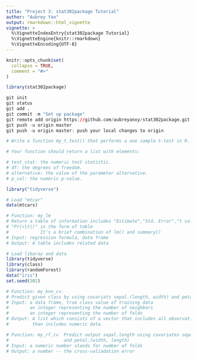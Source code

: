 ```yaml
---
title: "Project 3: stat302package Tutorial"
author: "Aubrey Yan"
output: rmarkdown::html_vignette
vignette: >
  %\VignetteIndexEntry{stat302package Tutorial}
  %\VignetteEngine{knitr::rmarkdown}
  %\VignetteEncoding{UTF-8}
---
```


```r
knitr::opts_chunk$set(
  collapse = TRUE,
  comment = "#>"
)
```

```r
library(stat302package)
```


```r
git init
git status
git add .
git commit -m "Set up package"
git remote add origin https://github.com/aubreyanxy/stat302package.git
git push -u origin master
git push -u origin master: push your local changes to origin
```


```r
# Write a function my_t.test() that performs a one sample t-test in R. To prove it works, use or simulate any data. Use this data for a two-sided t-test using both my_t.test() and t.test(). The results should match. Do the same for a one-sided t-test.

# Your function should return a list with elements:

# test_stat: the numeric test statistic.
# df: the degrees of freedom.
# alternative: the value of the parameter alternative.
# p_val: the numeric p-value.

library("tidyverse")
```


```r
# Load "mtcar"
data(mtcars)

# Function: my_lm 
# Return a table of information includes "Estimate","Std. Error","t value",
# "Pr(>|t|)" in the form of table
#            It's a brief combination of lm() and summary()
# Input: regression formula, data frame
# Output: A table includes related data
```


```r
# Load libaray and data
library(tidyverse)
library(class)
library(randomForest)
data("iris")
set.seed(302)

# Function: my_knn_cv. 
# Predict given class by using covariats sepal.(length, width) and petal.(length, width) 
# Input: a data frame, true class value of training data
#        an integer representing the number of neighbors
#        an integer representing the number of folds
# Output: A list which consists of a vector that includes all observations and a vector
#         than includes numeric data.
```


```r
# Function: my_rf_cv  Predict output sepal.length using covariates sepal.with
#                     and petal.(width, length)
# Input: a numeric number stands for number of folds
# Output: a number -- the cross-valiadation error
```
